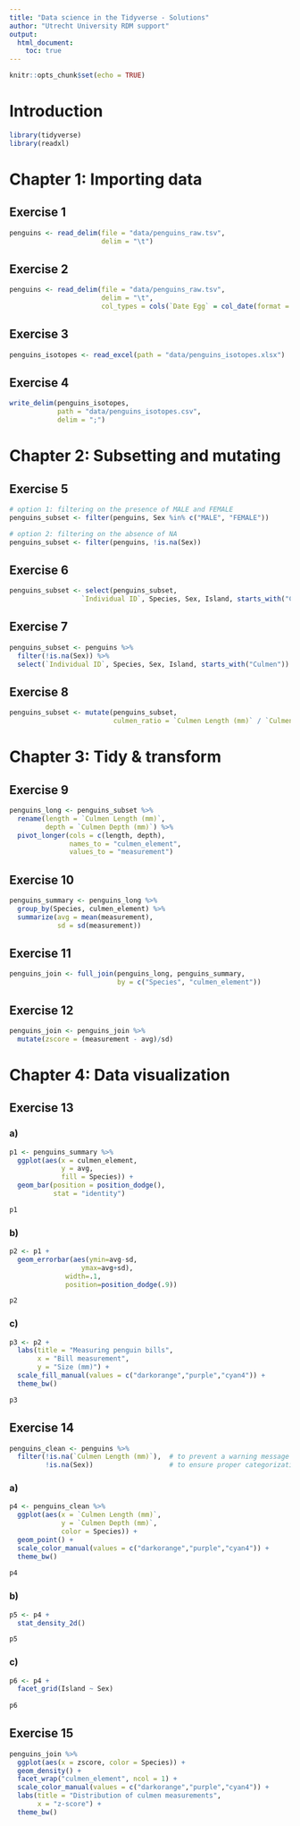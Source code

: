 ```yaml
---
title: "Data science in the Tidyverse - Solutions"
author: "Utrecht University RDM support"
output:
  html_document:
    toc: true
---
```

```r
knitr::opts_chunk$set(echo = TRUE)
```

# Introduction

```r
library(tidyverse)
library(readxl)
```


# Chapter 1: Importing data

## Exercise 1
```r
penguins <- read_delim(file = "data/penguins_raw.tsv",
                       delim = "\t")
```


## Exercise 2
```r
penguins <- read_delim(file = "data/penguins_raw.tsv",
                       delim = "\t",
                       col_types = cols(`Date Egg` = col_date(format = "%d/%m/%Y")))
```

## Exercise 3
```r
penguins_isotopes <- read_excel(path = "data/penguins_isotopes.xlsx")
```

## Exercise 4
```r
write_delim(penguins_isotopes,
            path = "data/penguins_isotopes.csv",
            delim = ";")
```


# Chapter 2: Subsetting and mutating

## Exercise 5
```r
# option 1: filtering on the presence of MALE and FEMALE
penguins_subset <- filter(penguins, Sex %in% c("MALE", "FEMALE"))

# option 2: filtering on the absence of NA
penguins_subset <- filter(penguins, !is.na(Sex))
```

## Exercise 6
```r
penguins_subset <- select(penguins_subset, 
                  `Individual ID`, Species, Sex, Island, starts_with("Culmen"))
```

## Exercise 7
```r
penguins_subset <- penguins %>%
  filter(!is.na(Sex)) %>%
  select(`Individual ID`, Species, Sex, Island, starts_with("Culmen"))
```


## Exercise 8
```r
penguins_subset <- mutate(penguins_subset,
                          culmen_ratio = `Culmen Length (mm)` / `Culmen Depth (mm)`)
```


# Chapter 3: Tidy & transform

## Exercise 9
```r
penguins_long <- penguins_subset %>%
  rename(length = `Culmen Length (mm)`,
         depth = `Culmen Depth (mm)`) %>%
  pivot_longer(cols = c(length, depth),
               names_to = "culmen_element",
               values_to = "measurement")
```

## Exercise 10
```r
penguins_summary <- penguins_long %>%
  group_by(Species, culmen_element) %>%
  summarize(avg = mean(measurement),
            sd = sd(measurement))
```


## Exercise 11
```r
penguins_join <- full_join(penguins_long, penguins_summary,
                           by = c("Species", "culmen_element"))
```

## Exercise 12
```r
penguins_join <- penguins_join %>%
  mutate(zscore = (measurement - avg)/sd)
```


# Chapter 4: Data visualization

## Exercise 13

### a)
```r
p1 <- penguins_summary %>%
  ggplot(aes(x = culmen_element,
             y = avg,
             fill = Species)) +
  geom_bar(position = position_dodge(),
           stat = "identity")

p1
```

### b)
```r
p2 <- p1 +
  geom_errorbar(aes(ymin=avg-sd,
                  ymax=avg+sd),
              width=.1,
              position=position_dodge(.9))

p2
```

### c)
```r
p3 <- p2 +
  labs(title = "Measuring penguin bills",
       x = "Bill measurement",
       y = "Size (mm)") +
  scale_fill_manual(values = c("darkorange","purple","cyan4")) +
  theme_bw()

p3
```


## Exercise 14

```r
penguins_clean <- penguins %>%
  filter(!is.na(`Culmen Length (mm)`),  # to prevent a warning message when plotting NAs
         !is.na(Sex))                   # to ensure proper categorization into facets
```


### a)
```r
p4 <- penguins_clean %>%
  ggplot(aes(x = `Culmen Length (mm)`,
             y = `Culmen Depth (mm)`,
             color = Species)) +
  geom_point() +
  scale_color_manual(values = c("darkorange","purple","cyan4")) +
  theme_bw()
  
p4
```

### b)
```r

p5 <- p4 +
  stat_density_2d()

p5

```



### c)
```r

p6 <- p4 +
  facet_grid(Island ~ Sex)
  
p6

```


## Exercise 15
```r

penguins_join %>%
  ggplot(aes(x = zscore, color = Species)) +
  geom_density() +
  facet_wrap("culmen_element", ncol = 1) +
  scale_color_manual(values = c("darkorange","purple","cyan4")) +
  labs(title = "Distribution of culmen measurements",
       x = "z-score") +
  theme_bw()

```

